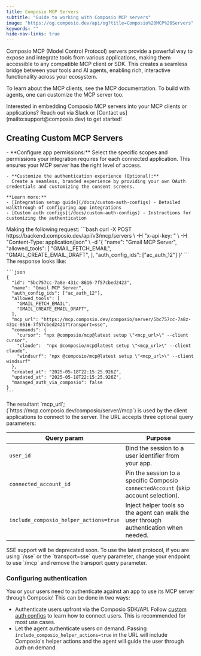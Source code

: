 ```yaml
---
title: Composio MCP Servers
subtitle: "Guide to working with Composio MCP servers"
image: "https://og.composio.dev/api/og?title=Composio%20MCP%20Servers"   # image for socials
keywords: ""
hide-nav-links: true
---
```

Composio MCP (Model Control Protocol) servers provide a powerful way to expose and integrate tools from various applications, making them accessible to any compatible MCP client or SDK. This creates a seamless bridge between your tools and AI agents, enabling rich, interactive functionality across your ecosystem.

To learn about the MCP clients, see the MCP documentation.
To build with agents, one can customize the MCP server too.

<Tip>
Interested in embedding Composio MCP servers into your MCP clients or applications? Reach out via Slack or [Contact us](mailto:support@composio.dev) to get started!
</Tip>

## Creating Custom MCP Servers
<Steps>
  <Step title="Configure Authentication">
    - **Configure app permissions:**
      Select the specific scopes and permissions your integration requires for each connected application. This ensures your MCP server has the right level of access.

    - **Customize the authentication experience (Optional):**
      Create a seamless, branded experience by providing your own OAuth credentials and customizing the consent screens.

    **Learn more:**
    - [Integration setup guide](/docs/custom-auth-configs) - Detailed walkthrough of configuring app integrations
    - [Custom auth configs](/docs/custom-auth-configs) - Instructions for customizing the authentication
  </Step>
  <Step title="Create and configure an MCP server">
    Making the following request:
    ```bash
    curl -X POST https://backend.composio.dev/api/v3/mcp/servers \
      -H "x-api-key: <YOUR_API_KEY>" \
      -H "Content-Type: application/json" \
      -d '{
        "name": "Gmail MCP Server",
        "allowed_tools": [
          "GMAIL_FETCH_EMAIL",
          "GMAIL_CREATE_EMAIL_DRAFT",
        ],
        "auth_config_ids": ["ac_auth_12"]
      }'
    ```
    The response looks like:

    ```json
    {
      "id": "5bc757cc-7a8e-431c-8616-7f57cbed2423",
      "name": "Gmail MCP Server",
      "auth_config_ids": ["ac_auth_12"],
      "allowed_tools": [
        "GMAIL_FETCH_EMAIL",
        "GMAIL_CREATE_EMAIL_DRAFT",
      ],
      "mcp_url": "https://mcp.composio.dev/composio/server/5bc757cc-7a8z-431c-8616-7f57cbed2421?transport=sse",
      "commands": {
        "cursor": "npx @composio/mcp@latest setup \"<mcp_url>\" --client cursor",
        "claude":  "npx @composio/mcp@latest setup \"<mcp_url>\" --client claude",
        "windsurf": "npx @composio/mcp@latest setup \"<mcp_url>\" --client windsurf"
      },
      "created_at": "2025-05-18T22:15:25.926Z",
      "updated_at": "2025-05-18T22:15:25.926Z",
      "managed_auth_via_composio": false
    }
    ```
  </Step>
  <Step title="Client applications connect to the server">
    The resultant `mcp_url`; (`https://mcp.composio.dev/composio/server/<UUID>/mcp`) is used by the client applications to connect to the server.  
    The URL accepts three optional query parameters:

| Query param | Purpose |
|-------------|---------|
| `user_id` | Bind the session to a user identifier from your app. |
| `connected_account_id` | Pin the session to a specific Composio `connectedAccount` (skip account selection). |
| `include_composio_helper_actions=true` | Inject helper tools so the agent can walk the user through authentication when needed. |

  </Step>
</Steps>

<Tip>
 SSE support will be deprecated soon. To use the latest protocol, if you are using `/sse` or the `transport=sse` query parameter, change your endpoint to use `/mcp` and remove the transport query parameter.
</Tip>

### Configuring authentication
You or your users need to authenticate against an app to use its MCP server through Composio!
This can be done in two ways:

* Authenticate users upfront via the Composio SDK/API. Follow [custom auth configs](/docs/custom-auth-configs) to learn how to connect users. This is recommended for most use cases.
* Let the agent authenticate users on demand. Passing `include_composio_helper_actions=true` in the URL will include Composio's helper actions and the agent will guide the user through auth on demand.

